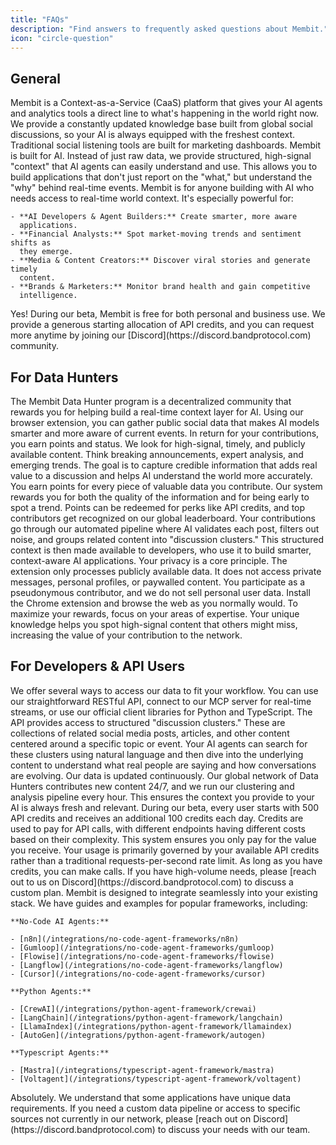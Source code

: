 ```yaml
---
title: "FAQs"
description: "Find answers to frequently asked questions about Membit."
icon: "circle-question"
---
```


## General

<AccordionGroup>
  <Accordion title="What is Membit?">
    Membit is a Context-as-a-Service (CaaS) platform that gives your AI agents
    and analytics tools a direct line to what's happening in the world right
    now. We provide a constantly updated knowledge base built from global social
    discussions, so your AI is always equipped with the freshest context.
  </Accordion>
  <Accordion title="How is Membit different from other data providers or social listening tools?">
    Traditional social listening tools are built for marketing dashboards.
    Membit is built for AI. Instead of just raw data, we provide structured,
    high-signal "context" that AI agents can easily understand and use. This
    allows you to build applications that don't just report on the "what," but
    understand the "why" behind real-time events.
  </Accordion>
  <Accordion title="Who is Membit for?">
    Membit is for anyone building with AI who needs access to real-time world
    context. It's especially powerful for:

    - **AI Developers & Agent Builders:** Create smarter, more aware
      applications.
    - **Financial Analysts:** Spot market-moving trends and sentiment shifts as
      they emerge.
    - **Media & Content Creators:** Discover viral stories and generate timely
      content.
    - **Brands & Marketers:** Monitor brand health and gain competitive
      intelligence.

  </Accordion>
  <Accordion title="Is Membit free to use during the beta period?">
    Yes! During our beta, Membit is free for both personal and business use. We
    provide a generous starting allocation of API credits, and you can request
    more anytime by joining our [Discord](https://discord.bandprotocol.com)
    community.
  </Accordion>
</AccordionGroup>

## For Data Hunters

<AccordionGroup>
  <Accordion title="What is the Membit Data Hunter program?">
    The Membit Data Hunter program is a decentralized community that rewards you
    for helping build a real-time context layer for AI. Using our browser
    extension, you can gather public social data that makes AI models smarter
    and more aware of current events. In return for your contributions, you earn
    points and status.
  </Accordion>
  <Accordion title="What kind of content qualifies?">
    We look for high-signal, timely, and publicly available content. Think
    breaking announcements, expert analysis, and emerging trends. The goal is to
    capture credible information that adds real value to a discussion and helps
    AI understand the world more accurately.
  </Accordion>
  <Accordion title="How does the rewards system work?">
    You earn points for every piece of valuable data you contribute. Our system
    rewards you for both the quality of the information and for being early to
    spot a trend. Points can be redeemed for perks like API credits, and top
    contributors get recognized on our global leaderboard.
  </Accordion>
  <Accordion title="How is my contribution reviewed and used?">
    Your contributions go through our automated pipeline where AI validates each
    post, filters out noise, and groups related content into "discussion
    clusters." This structured context is then made available to developers, who
    use it to build smarter, context-aware AI applications.
  </Accordion>
  <Accordion title="What about privacy and data usage?">
    Your privacy is a core principle. The extension only processes publicly
    available data. It does not access private messages, personal profiles, or
    paywalled content. You participate as a pseudonymous contributor, and we do
    not sell personal user data.
  </Accordion>
  <Accordion title="How do I get started and contribute effectively?">
    Install the Chrome extension and browse the web as you normally would. To
    maximize your rewards, focus on your areas of expertise. Your unique
    knowledge helps you spot high-signal content that others might miss,
    increasing the value of your contribution to the network.
  </Accordion>
</AccordionGroup>

## For Developers & API Users

<AccordionGroup>
  <Accordion title="How can I access Membit's data?">
    We offer several ways to access our data to fit your workflow. You can use
    our straightforward RESTful API, connect to our MCP server for real-time
    streams, or use our official client libraries for Python and TypeScript.
  </Accordion>
  <Accordion title="What kind of data can I get from the Membit API?">
    The API provides access to structured "discussion clusters." These are
    collections of related social media posts, articles, and other content
    centered around a specific topic or event. Your AI agents can search for
    these clusters using natural language and then dive into the underlying
    content to understand what real people are saying and how conversations are
    evolving.
  </Accordion>
  <Accordion title="How up-to-date is the data?">
    Our data is updated continuously. Our global network of Data Hunters
    contributes new content 24/7, and we run our clustering and analysis
    pipeline every hour. This ensures the context you provide to your AI is
    always fresh and relevant.
  </Accordion>
  <Accordion title="What are API credits and how are they calculated?">
    During our beta, every user starts with 500 API credits and receives an
    additional 100 credits each day. Credits are used to pay for API calls, with
    different endpoints having different costs based on their complexity. This
    system ensures you only pay for the value you receive.
  </Accordion>
  <Accordion title="Are there rate limits for the API?">
    Your usage is primarily governed by your available API credits rather than a
    traditional requests-per-second rate limit. As long as you have credits, you
    can make calls. If you have high-volume needs, please
    [reach out to us on Discord](https://discord.bandprotocol.com) to discuss a
    custom plan.
  </Accordion>
  <Accordion title="What integrations are available for Membit?">
    Membit is designed to integrate seamlessly into your existing stack. We have
    guides and examples for popular frameworks, including:

    **No-Code AI Agents:**

    - [n8n](/integrations/no-code-agent-frameworks/n8n)
    - [Gumloop](/integrations/no-code-agent-frameworks/gumloop)
    - [Flowise](/integrations/no-code-agent-frameworks/flowise)
    - [Langflow](/integrations/no-code-agent-frameworks/langflow)
    - [Cursor](/integrations/no-code-agent-frameworks/cursor)

    **Python Agents:**

    - [CrewAI](/integrations/python-agent-framework/crewai)
    - [LangChain](/integrations/python-agent-framework/langchain)
    - [LlamaIndex](/integrations/python-agent-framework/llamaindex)
    - [AutoGen](/integrations/python-agent-framework/autogen)

    **Typescript Agents:**

    - [Mastra](/integrations/typescript-agent-framework/mastra)
    - [Voltagent](/integrations/typescript-agent-framework/voltagent)

  </Accordion>
  <Accordion title="Can I request a custom data pipeline or specific data sources?">
    Absolutely. We understand that some applications have unique data
    requirements. If you need a custom data pipeline or access to specific
    sources not currently in our network, please
    [reach out on Discord](https://discord.bandprotocol.com) to discuss your needs
    with our team.
  </Accordion>
</AccordionGroup>
